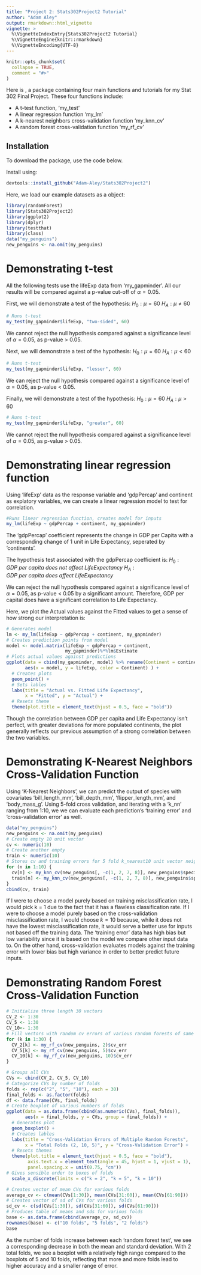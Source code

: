 ```yaml
---
title: "Project 2: Stats302Project2 Tutorial"
author: "Adam Aley" 
output: rmarkdown::html_vignette
vignette: >
  %\VignetteIndexEntry{Stats302Project2 Tutorial}
  %\VignetteEngine{knitr::rmarkdown}
  %\VignetteEncoding{UTF-8}
---
```


```r
knitr::opts_chunk$set(
  collapse = TRUE,
  comment = "#>"
)
```

Here is \texttt{Stats302Project2}, a package containing four main functions 
and tutorials for my Stat 302 Final Project. These four functions include:

- A t-test function, 'my_test'
- A linear regression function 'my_lm'
- A k-nearest neighbors cross-validation function 'my_knn_cv'
- A random forest cross-validation function 'my_rf_cv'

## Installation

To download the \texttt{Stats302Project2} package, use the code below.

Install \texttt{Stats302Project2} using:

```r
devtools::install_github("Adam-Aley/Stats302Project2")
```

Here, we load our example datasets as a \texttt{gapminder} object:
```r
library(randomForest)
library(Stats302Project2)
library(ggplot2)
library(dplyr)
library(testthat)
library(class)
data("my_penguins")
new_penguins <- na.omit(my_penguins)
```

# Demonstrating t-test

All the following tests use the lifeExp data from 'my_gapminder'.
All our results will be compared against a p-value cut-off of $\alpha = 0.05$.

First, we will demonstrate a test of the hypothesis:
$H_0 : \mu = 60$
$H_A : \mu \neq 60$
```r
# Runs t-test
my_test(my_gapminder$lifeExp, "two-sided", 60)
```

We cannot reject the null hypothesis compared against a significance level of
$\alpha = 0.05$, as p-value > 0.05.

Next, we will demonstrate a test of the hypothesis:
$H_0 : \mu = 60$
$H_A : \mu < 60$
```r
# Runs t-test
my_test(my_gapminder$lifeExp, "lesser", 60)
```

We can reject the null hypothesis compared against a significance level 
of $\alpha = 0.05$, as p-value < 0.05.

Finally, we will demonstrate a test of the hypothesis:
$H_0 : \mu = 60$
$H_A : \mu > 60$
```r
# Runs t-test
my_test(my_gapminder$lifeExp, "greater", 60)
```

We cannot reject the null hypothesis compared against a significance level of
$\alpha = 0.05$, as p-value > 0.05.


# Demonstrating linear regression function

Using 'lifeExp' data as the response variable and 'gdpPercap' and continent as 
explatory variables, we can create a linear regression model to test for 
correlation. 

```r
#Runs linear regression function, creates model for inputs
my_lm(lifeExp ~ gdpPercap + continent, my_gapminder)
```


The 'gdpPercap' coefficient represents the change in GDP per Capita with a 
corresponding change of 1 unit in Life Expectancy, seperated by 'continents'.

The hypothesis test associated with the gdpPercap coefficient is:
$H_0 : GDP \ per \ capita \  does \ not \ affect \ Life Expectancy$
$H_A : GDP \ per \ capita \ does \ affect \ Life Expectancy$

We can reject the null hypothesis compared against a significance level 
of $\alpha = 0.05$, as p-value < 0.05 by a significant amount. Therefore,
GDP per capital does have a significant correlation to Life Expectancy.

Here, we plot the Actual values against the Fitted values to get a sense of how
strong our interpretation is:

```r
# Generates model
lm <- my_lm(lifeExp ~ gdpPercap + continent, my_gapminder)
# Creates prediction points from model
model <- model.matrix(lifeExp ~ gdpPercap + continent,
                      my_gapminder)%*%lm$Estimate
# Plots actual values against predictions
ggplot(data = cbind(my_gapminder, model) %>% rename(Continent = continent), 
       aes(x = model, y = lifeExp, color = Continent) ) +
  # Creates plots
  geom_point() +
  # Sets lables
  labs(title = "Actual vs. Fitted Life Expectancy", 
       x = "Fitted", y = "Actual") +
  # Resets theme
  theme(plot.title = element_text(hjust = 0.5, face = "bold"))
```

Though the correlation between GDP per capita and Life Expectancy isn't perfect,
with greater deviations for more populated continents, the plot generally
reflects our previous assumption of a strong correlation between the two variables. 

# Demonstrating K-Nearest Neighbors Cross-Validation Function

Using 'K-Nearest Neighbors', we can predict the output of species with covariates 'bill_length_mm', 'bill_depth_mm', 'flipper_length_mm', and 'body_mass_g'. 
Using 5-fold cross validation, and iterating with a 'k_nn' ranging from 1:10, we
we can evaluate each prediction's 'training error' and 'cross-validation error' as 
well. 

```r
data("my_penguins")
new_penguins <- na.omit(my_penguins)
# Create empty 10 unit vector
cv <- numeric(10)
# Create another empty 
train <- numeric(10)
# Stores cv and training errors for 5 fold k_nearest10 unit vector neighbors from 1 to 10
for (n in 1:10) {
  cv[n] <- my_knn_cv(new_penguins[, -c(1, 2, 7, 8)], new_penguins$species, n, 5)$cv_err
  train[n] <- my_knn_cv(new_penguins[, -c(1, 2, 7, 8)], new_penguins$species, n, 5)$train_err
}
cbind(cv, train)
``` 

If I were to choose a model purely based on training misclassification rate, I would pick k = 1 due to the fact that it has a flawless classification rate. If I were to choose a model purely based on the cross-validation misclassification rate, I would choose $k = 10$ because, while it does not have the lowest misclassification rate, it would serve a better use for inputs not based off the training data. The 'training error' data has high bias but low variability since it is based on the model we compare other input data to. On the other hand, cross-validation evaluates models against the training error with lower bias but high variance in order to better predict future inputs. 

# Demonstrating Random Forest Cross-Validation Function

```r
# Initialize three length 30 vectors
CV_2 <- 1:30
CV_5 <- 1:30
CV_10<- 1:30
# Fill vectors with random cv errors of various random forests of same folds
for (k in 1:30) {
  CV_2[k] <- my_rf_cv(new_penguins, 2)$cv_err
  CV_5[k] <- my_rf_cv(new_penguins, 5)$cv_err
  CV_10[k] <- my_rf_cv(new_penguins, 10)$cv_err 
}
```

```r
# Groups all CVs
CVs <- cbind(CV_2, CV_5, CV_10)
# Categorize CVs by number of folds
folds <- rep(c("2", "5", "10"), each = 30)
final_folds <- as.factor(folds)
df <- data.frame(CVs, final_folds)
# Create boxplot of various numbers of folds
ggplot(data = as.data.frame(cbind(as.numeric(CVs), final_folds)), 
       aes(x = final_folds, y = CVs, group = final_folds)) +
  # Generates plot
  geom_boxplot() +
  # Creates lables
  labs(title = "Cross-Validation Errors of Multiple Random Forests", 
       x = "Total Folds (2, 10, 5)", y = "Cross-Validation Error") +
  # Resets themes
  theme(plot.title = element_text(hjust = 0.5, face = "bold"), 
        axis.text.x = element_text(angle = 45, hjust = 1, vjust = 1),
        panel.spacing.x = unit(0.75, "cm")) 
# Gives sensible order to boxes of folds
  scale_x_discrete(limits = c("k = 2", "k = 5", "k = 10"))
```



```r
# Creates vector of mean CVs for various folds
average_cv <- c(mean(CVs[1:30]), mean(CVs[31:60]), mean(CVs[61:90]))
# Creates vector of sd of CVs for various folds
sd_cv <- c(sd(CVs[1:30]), sd(CVs[31:60]), sd(CVs[61:90]))
# Produces table of means and sds for various folds
base <- as.data.frame(cbind(average_cv, sd_cv))
rownames(base) <- c("10 folds", "5 folds", "2 folds")
base
```

As the number of folds increase between each 'random forest test', we see a corresponding decrease in both the mean and standard deviation. With 2 total folds, we see a boxplot with a relatively high range compared to the boxplots of 5 and 10 folds, reflecting that more and more folds lead to higher accuracy and a smaller range of error. 





